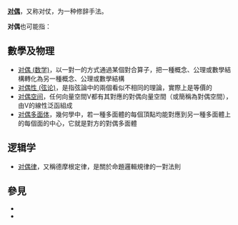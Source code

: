 '''[[对偶|对偶]]'''，又称对仗，为一种修辞手法。

'''对偶'''也可能指：

== 數學及物理 ==
* [[对偶_(数学)|对偶 (数学)]]，以一對一的方式通過某個對合算子，把一種概念、公理或數學結構轉化為另一種概念、公理或數學結構
* [[对偶性_(弦论)|对偶性 (弦论)]]，是指弦論中的兩個看似不相同的理論，實際上是等價的
* [[对偶空间|对偶空间]]，任何向量空間V都有其對應的對偶向量空間（或簡稱為對偶空間），由V的線性泛函組成
* [[对偶多面体|对偶多面体]]，幾何學中，若一種多面體的每個頂點均能對應到另一種多面體上的每個面的中心，它就是對方的對偶多面體

== 逻辑学 ==
* [[对偶律|对偶律]]，又稱德摩根定律，是關於命題邏輯規律的一對法則

==參見==
*{{lookfrom|对偶}}
*{{lookfrom|對偶}}

{{disambig|cat=二字消歧义|D}}